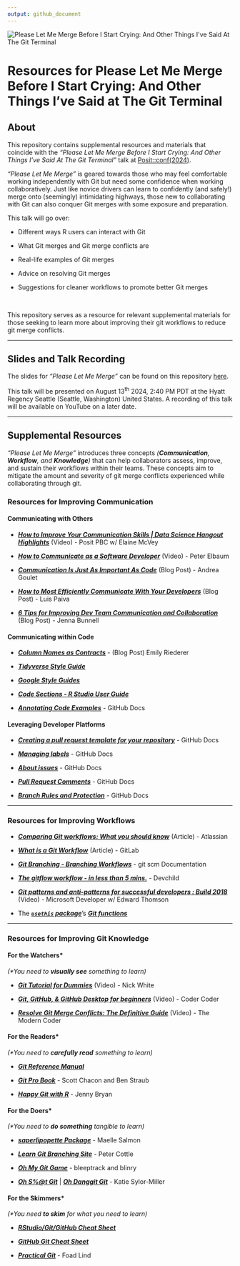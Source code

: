 ```yaml
---
output: github_document
---
```


<img src="images/plmm-gh-header.gif" alt="Please Let Me Merge Before I Start Crying: And Other Things I&apos;ve Said At The Git Terminal" style="max-width=&apos;100%&apos;"/>

# **Resources for Please Let Me Merge Before I Start Crying: And Other Things I've Said at The Git Terminal** <br>

## **About**

This repository contains supplemental resources and materials that coincide with the *"Please Let Me Merge Before I Start Crying: And Other Things I've Said At The Git Terminal"* talk at [Posit::conf(2024)](https://reg.conf.posit.co/flow/posit/positconf24/publiccatalog/page/publiccatalog/session/1712003906159001eMTZ).

*"Please Let Me Merge"* is geared towards those who may feel comfortable working independently with Git but need some confidence when working collaboratively. Just like novice drivers can learn to confidently (and safely!) merge onto (seemingly) intimidating highways, those new to collaborating with Git can also conquer Git merges with some exposure and preparation.

This talk will go over:

-   Different ways R users can interact with Git

-   What Git merges and Git merge conflicts are

-   Real-life examples of Git merges

-   Advice on resolving Git merges

-   Suggestions for cleaner workflows to promote better Git merges

<br>

This repository serves as a resource for relevant supplemental materials for those seeking to learn more about improving their git workflows to reduce git merge conflicts.

------------------------------------------------------------------------

## **Slides and Talk Recording**

The slides for *"Please Let Me Merge"* can be found on this repository [here](https://meghansaha.github.io/please_let_me_merge/#/title-slide).

This talk will be presented on August 13<sup>th</sup> 2024, 2:40 PM PDT at the Hyatt Regency Seattle (Seattle, Washington) United States. A recording of this talk will be available on YouTube on a later date.

------------------------------------------------------------------------

## **Supplemental Resources**

*"Please Let Me Merge"* introduces three concepts *(**Communication**, **Workflow**, and **Knowledge**)* that can help collaborators assess, improve, and sustain their workflows within their teams. These concepts aim to mitigate the amount and severity of git merge conflicts experienced while collaborating through git.

### **Resources for Improving Communication**

#### Communicating with Others

-   [***How to Improve Your Communication Skills \| Data Science Hangout Highlights***](https://www.youtube.com/watch?v=SUZw5GjKNRg) (Video) - Posit PBC w/ Elaine McVey

-   [***How to Communicate as a Software Developer***](https://www.youtube.com/watch?v=lOvEOlCcMBI) (Video) - Peter Elbaum

-   [***Communication Is Just As Important As Code***](https://corgibytes.com/blog/2016/06/06/communication-and-code/) (Blog Post) - Andrea Goulet

-   [***How to Most Efficiently Communicate With Your Developers***](https://www.bairesdev.com/blog/developer-communication/) (Blog Post) - Luis Paiva

-   [***6 Tips for Improving Dev Team Communication and Collaboration***](https://semaphoreci.com/blog/dev-team-communication) (Blog Post) - Jenna Bunnell

#### Communicating within Code

-   [***Column Names as Contracts***](https://www.emilyriederer.com/post/column-name-contracts/) - (Blog Post) Emily Riederer

-   [***Tidyverse Style Guide***](https://style.tidyverse.org/index.html)

-   [***Google Style Guides***](https://google.github.io/styleguide/)

-   [***Code Sections - R Studio User Guide***](https://docs.posit.co/ide/user/ide/guide/code/code-sections.html)

-   [***Annotating Code Examples***](Annotating%20code%20examples) - GitHub Docs

#### Leveraging Developer Platforms

-   [***Creating a pull request template for your repository***](https://docs.github.com/en/communities/using-templates-to-encourage-useful-issues-and-pull-requests/creating-a-pull-request-template-for-your-repository) - GitHub Docs

-   [***Managing labels***](https://docs.github.com/en/issues/using-labels-and-milestones-to-track-work/managing-labels) - GitHub Docs

-   [***About issues***](https://docs.github.com/en/issues/tracking-your-work-with-issues/about-issues) - GitHub Docs

-   [***Pull Request Comments***](https://docs.github.com/en/pull-requests/collaborating-with-pull-requests/reviewing-changes-in-pull-requests/commenting-on-a-pull-request) - GitHub Docs

-   [***Branch Rules and Protection***](https://docs.github.com/en/repositories/configuring-branches-and-merges-in-your-repository/managing-protected-branches/managing-a-branch-protection-rule) - GitHub Docs

------------------------------------------------------------------------

### **Resources for Improving Workflows**

-   [***Comparing Git workflows: What you should know***](https://www.atlassian.com/git/tutorials/comparing-workflows) (Article) - Atlassian

-   [***What is a Git Workflow***](https://about.gitlab.com/topics/version-control/what-is-git-workflow/) (Article) - GitLab

-   [***Git Branching - Branching Workflows***](https://git-scm.com/book/en/v2/Git-Branching-Branching-Workflows) - git scm Documentation

-   [***The gitflow workflow - in less than 5 mins.***](https://www.youtube.com/watch?v=1SXpE08hvGs) - Devchild

-   [***Git patterns and anti-patterns for successful developers : Build 2018***](https://www.youtube.com/watch?v=ykZbBD-CmP8) (Video) - Microsoft Developer w/ Edward Thomson

-   The [***`usethis` package***](https://usethis.r-lib.org/index.html)'s [***Git functions***](https://usethis.r-lib.org/reference/index.html#git-and-github)

------------------------------------------------------------------------

### **Resources for Improving Git Knowledge**

#### For the Watchers\*

<i>(\*You need to **visually see** something to learn)</i>

-   [***Git Tutorial for Dummies***](https://www.youtube.com/watch?v=mJ-qvsxPHpY) (Video) - Nick White

-   [***Git, GitHub, & GitHub Desktop for beginners***](https://www.youtube.com/watch?v=8Dd7KRpKeaE) (Video) - Coder Coder

-   [***Resolve Git Merge Conflicts: The Definitive Guide***](https://www.youtube.com/watch?v=Sqsz1-o7nXk) (Video) - The Modern Coder

#### For the Readers\*

<i>(\*You need to **carefully read** something to learn)</i>

-   [***Git Reference Manual***](https://git-scm.com/docs)

-   [***Git Pro Book***](https://git-scm.com/book/en/v2) - Scott Chacon and Ben Straub

-   [***Happy Git with R***](https://happygitwithr.com/) - Jenny Bryan

#### For the Doers\*

<i>(\*You need to **do something** tangible to learn)</i>

-   [***saperlipopette Package***](https://maelle.github.io/saperlipopette/index.html) - Maelle Salmon

-   [***Learn Git Branching Site***](https://learngitbranching.js.org/) - Peter Cottle

-   [***Oh My Git Game***](https://ohmygit.org/) - bleeptrack and blinry

-   [***Oh S%\@t Git***](https://ohshitgit.com/) \| [***Oh Danggit Git***](https://dangitgit.com/en) - Katie Sylor-Miller

#### For the Skimmers\*

<i>(\*You need **to skim** for what you need to learn)</i>

-   [***RStudio/Git/GitHub Cheat Sheet***](https://rstudio.github.io/cheatsheets/git-github.pdf)

-   [***GitHub Git Cheat Sheet***](https://education.github.com/git-cheat-sheet-education.pdf)

-   [***Practical Git***](https://practicalgit.com/) - Foad Lind
